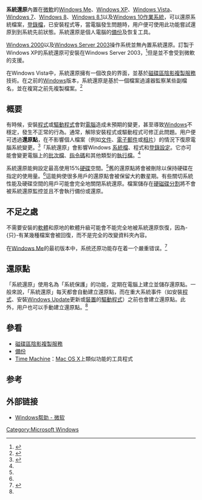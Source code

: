 {{Onesource|time=2022-03-18T06:25:27+00:00}}
{{noteTA
|G1=IT
|G2=Windows
}}
{{Infobox Windows component
| name             = 系統還原
| logo             = Systemrestore icon.png
| logo_size        = 64px
| screenshot       = Systemrestore.png
| screenshot_size  = 250px
| caption          = [[Windows_Vista#Service_Pack_1|Windows Vista SP1]]中的系統還原（繁体中文版）
| included_with    = Windows Me<br>Windows XP<br>Windows Vista<br>Windows 7<br>Windows 8<br>Windows 8.1<br>Windows 10
| replaces         =
| replaced_by      =
| related_components =
}}

'''系統還原'''內置在[[微軟|微軟]]的[[Windows_Me|Windows Me]]、[[Windows_XP|Windows XP]]、[[Windows_Vista|Windows Vista]]、[[Windows_7|Windows 7]]、[[Windows_8|Windows 8]]、[[Windows_8.1|Windows 8.1]]以及[[Windows_10|Windows 10]][[作業系統|作業系統]]，可以還原系統檔案，[[登錄檔|登錄檔]]，已安裝程式等，當電腦發生問題時，用户便可使用此功能嘗試還原到到系統先前狀態。系統還原是個人電腦的[[備份|備份]]及恢复工具。

[[Windows_2000|Windows 2000]]以及[[Windows_Server_2003|Windows Server 2003]]操作系统並無內置系統還原。訂製于Windows XP的系統還原可安裝在Windows Server 2003，<ref>{{Cite web |url=http://www.neowin.net/forum/?showtopic=91476 |title=存档副本 |accessdate=2008-03-21 |archive-date=2008-03-14 |archive-url=https://web.archive.org/web/20080314123304/http://www.neowin.net/forum/?showtopic=91476 |dead-url=no }}</ref>但是並不會受到微軟的支援。

在Windows Vista中，系統還原擁有一個改良的界面，並基於[[磁碟區陰影複製服務|磁碟區陰影複製服務]]技術。在之前的[[Windows|Windows]]版本，系統還原是基於一個檔案過濾器監察某些副檔名，並在複寫之前先複製檔案。<ref>{{Cite web |url=http://www.microsoft.com/taiwan/windowsvista/features/foreveryone/backup.mspx |title=存档副本 |accessdate=2008-03-21 |archive-date=2008-03-23 |archive-url=https://web.archive.org/web/20080323123746/http://www.microsoft.com/taiwan/windowsvista/features/foreveryone/backup.mspx |dead-url=no }}</ref>

==概要==
有時候，安裝[[程式|程式]]或[[驅動程式|驅動程式]]會對[[電腦|電腦]]造成未預期的變更，甚至導致[[Windows|Windows]]不穩定，發生不正常的行為。通常，解除安裝程式或驅動程式可修正此問題。用户便可透過'''還原點'''，在不影響個人檔案（例如[[文件|文件]]、[[電子郵件|電子郵件]]或[[相片|相片]]）的情況下復原電腦系統變更。<ref>{{Cite web |url=http://www.microsoft.com/taiwan/windowsxp/home/using/howto/gethelp/systemrestore.htm |title=存档副本 |accessdate=2008-03-21 |archive-date=2008-03-07 |archive-url=https://web.archive.org/web/20080307094142/http://www.microsoft.com/taiwan/windowsxp/home/using/howto/gethelp/systemrestore.htm |dead-url=no }}</ref>「系統還原」會影響Windows [[系統檔|系統檔]]、程式和[[登錄|登錄]][[設定|設定]]。它亦可能會變更電腦上的[[批次檔|批次檔]]、[[指令碼|指令碼]]和其他類型的[[執行檔|執行檔]]。<ref name="windowshelp.microsoft.com/Windows/zh-TW/Help/517d3b8e-3379-46c1-b479-05b30d6fb3f01028.mspx">{{Cite web |url=http://windowshelp.microsoft.com/Windows/zh-TW/Help/517d3b8e-3379-46c1-b479-05b30d6fb3f01028.mspx |title=存档副本 |accessdate=2008-03-21 |archive-date=2008-03-25 |archive-url=https://web.archive.org/web/20080325112055/http://windowshelp.microsoft.com/Windows/zh-tw/Help/517d3b8e-3379-46c1-b479-05b30d6fb3f01028.mspx |dead-url=no }}</ref>
系統還原能夠設定最高使用15%[[硬碟|硬碟]]空間。<ref name="windowshelp.microsoft.com/Windows/zh-TW/Help/517d3b8e-3379-46c1-b479-05b30d6fb3f01028.mspx"/>舊的還原點將會被刪除以保持硬碟在指定的使用量。<ref name="windowshelp.microsoft.com/Windows/zh-TW/Help/517d3b8e-3379-46c1-b479-05b30d6fb3f01028.mspx"/>這能夠使很多用戶的還原點會被保留大約數星期。有些關切系統性能及硬碟空間的用戶可能會完全地關閉系統還原。檔案儲存在[[硬磁碟分割|硬磁碟分割]]將不會被系統還原監控並且不會執行備份或還原。

==不足之處==
不需要安裝的[[軟體|軟體]]和原地的軟體升級可能會不能完全地被系統還原恢復，因為-{只}-有某幾種檔案會被回復，而不是完全的改變資料夾內容。

在[[Windows_Me|Windows Me]]的最初版本中，系统还原功能存在着一个嚴重错误。<ref>{{Cite web |url=http://support.microsoft.com/kb/290700 |title=Microsoft帮助和支持：在2001年9月8日以后创建的检查点无法还原计算机 |accessdate=2018-07-07 |work=support.microsoft.com |archiveurl=https://web.archive.org/web/20041105052300/http://support.microsoft.com/kb/290700 |archivedate=2004-11-05}}</ref>

==還原點==
「系統還原」使用名為「系統保護」的功能，定期在電腦上建立並儲存還原點。一般來說，「系統還原」每天都會自動建立還原點，而在重大系統事件（如安裝[[程式|程式]]、安裝[[Windows_Update|Windows Update]]更新或[[裝置|裝置]]的[[驅動程式|驅動程式]]）之前也會建立還原點。此外，用户也可以手動建立還原點。<ref name="windowshelp.microsoft.com/Windows/zh-TW/Help/517d3b8e-3379-46c1-b479-05b30d6fb3f01028.mspx"/>

==參看==
*[[磁碟區陰影複製服務|磁碟區陰影複製服務]]
*[[備份|備份]]
*[[時光機_(macOS)|Time Machine]]：[[Mac_OS_X|Mac OS X]]上類似功能的工具程式

==参考==
<references />

==外部链接==
* [http://windows.microsoft.com/zh-cn/windows7/products/features/system-restore Windows帮助 - 微软] {{Wayback|url=http://windows.microsoft.com/zh-cn/windows7/products/features/system-restore |date=20150402171031 }}

{{視窗應用程式}}

[[Category:Microsoft_Windows|Category:Microsoft Windows]]